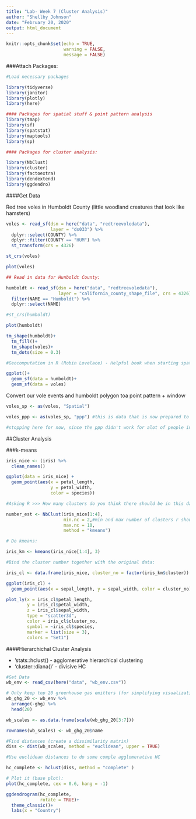 ```yaml
---
title: "Lab- Week 7 (Cluster Analysis)"
author: "Shellby Johnson"
date: "February 20, 2020"
output: html_document
---
```


```r
knitr::opts_chunk$set(echo = TRUE,
                      warning = FALSE, 
                      message = FALSE)
```

###Attach Packages:

```r
#Load necessary packages

library(tidyverse)
library(janitor)
library(plotly)
library(here)

#### Packages for spatial stuff & point pattern analysis
library(tmap)
library(sf)
library(spatstat)
library(maptools)
library(sp)

#### Packages for cluster analysis:

library(NbClust)
library(cluster)
library(factoextra)
library(dendextend)
library(ggdendro)


```

####Get Data

Red tree voles in Humboldt County (little woodland creatures that look like hamsters)

```r

voles <- read_sf(dsn = here("data", "redtreevoledata"), 
                 layer = "ds033") %>% 
  dplyr::select(COUNTY) %>% 
  dplyr::filter(COUNTY == "HUM") %>% 
  st_transform(crs = 4326)

st_crs(voles)

plot(voles)

## Read in data for Hunboldt County:

humboldt <- read_sf(dsn = here("data", "redtreevoledata"),
                    layer = "california_county_shape_file", crs = 4326) %>% 
  filter(NAME == "Humboldt") %>% 
  dplyr::select(NAME)

#st_crs(humboldt)

plot(humboldt)

tm_shape(humboldt)+
  tm_fill()+
  tm_shape(voles)+
  tm_dots(size = 0.3)

#Geocomputation in R (Robin Lovelace) - Helpful book when starting spatial stuff in r

ggplot()+
  geom_sf(data = humboldt)+
  geom_sf(data = voles)


```

Convert our vole events and humboldt polygon toa point pattern + window

```r
voles_sp <- as(voles, "Spatial")

voles_ppp <- as(voles_sp, "ppp") #this is data that is now prepared to 

#stopping here for now, since the ppp didn't work for alot of people in lab, so Allisona dn Jessica will troubleshoot and let us know

```


##Cluster Analysis

###k-means

```r

iris_nice <- (iris) %>% 
  clean_names()

ggplot(data = iris_nice) +
  geom_point(aes(x = petal_length, 
                 y = petal_width, 
                 color = species))

#Asking R >>> How many clusters do you think there should be in this dataset??

number_est <- NbClust(iris_nice[1:4], 
                      min.nc = 2,#min and max number of clusters r should consider
                      max.nc = 10,
                      method = "kmeans")

# Do kmeans:

iris_km <- kmeans(iris_nice[1:4], 3)

#Bind the cluster number together with the original data:

iris_cl <- data.frame(iris_nice, cluster_no = factor(iris_km$cluster))

ggplot(iris_cl) +
  geom_point(aes(x = sepal_length, y = sepal_width, color = cluster_no))


```



```r

plot_ly(x = iris_cl$petal_length, 
        y = iris_cl$petal_width, 
        z = iris_cl$sepal_width, 
        type = "scatter3d", 
        color = iris_cl$cluster_no, 
        symbol = ~iris_cl$species,
        marker = list(size = 3),
        colors = "Set1")


```

####Hierarchichal Cluster Analysis

- 'stats::hclust() - agglomerative hierarchical clustering
- 'cluster::diana()' - divisive HC

```r
#Get Data
wb_env <- read_csv(here("data", "wb_env.csv"))

# Only keep top 20 greenhouse gas emitters (for simplifying visualization here...)
wb_ghg_20 <- wb_env %>% 
  arrange(-ghg) %>% 
  head(20)

wb_scales <- as.data.frame(scale(wb_ghg_20[3:7]))

rownames(wb_scales) <- wb_ghg_20$name

#Find distances (create a dissimilarity matrix)
diss <- dist(wb_scales, method = "euclidean", upper = TRUE)

#Use euclidean distances to do some comple agglomerative HC

hc_complete <- hclust(diss, method = "complete" )

# Plot it (base plot):
plot(hc_complete, cex = 0.6, hang = -1)

ggdendrogram(hc_complete, 
             rotate = TRUE)+
  theme_classic()+
  labs(x = "Country")
```

